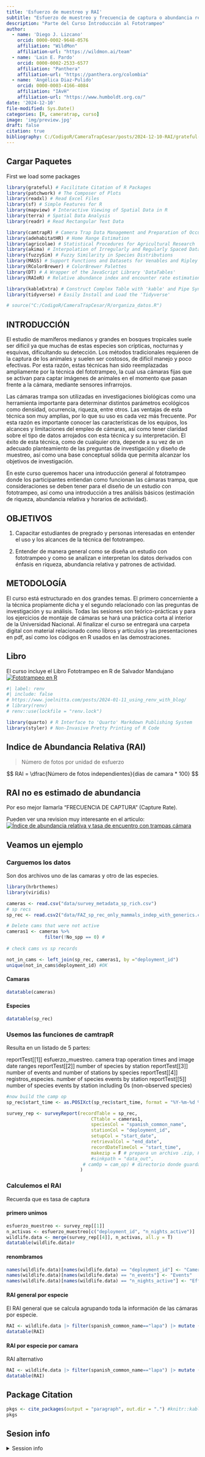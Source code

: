```yaml
---
title: 'Esfuerzo de muestreo y RAI'
subtitle: "Esfuerzo de muestreo y frecuencia de captura o abundancia relativa (RAI)"
description: "Parte del Curso Introducción al Fototrampeo"
author: 
  - name: 'Diego J. Lizcano'
    orcid: 0000-0002-9648-0576
    affiliation: "WildMon"
    affiliation-url: "https://wildmon.ai/team"
  - name: 'Lain E. Pardo'
    orcid: 0000-0002-2533-6577
    affiliation: "Panthera"
    affiliation-url: "https://panthera.org/colombia"
  - name: 'Angélica Diaz-Pulido'
    orcid: 0000-0003-4166-4084
    affiliation: "IAvH"
    affiliation-url: "https://www.humboldt.org.co/"
date: '2024-12-10'
file-modified: Sys.Date()
categories: [R, cameratrap, curso]
image: 'img/preview.jpg'
draft: false
citation: true
bibliography: C:/CodigoR/CameraTrapCesar/posts/2024-12-10-RAI/grateful-refs.bib
---
```


## Cargar Paquetes

First we load some packages

```r

library(grateful) # Facilitate Citation of R Packages
library(patchwork) # The Composer of Plots
library(readxl) # Read Excel Files
library(sf) # Simple Features for R
library(mapview) # Interactive Viewing of Spatial Data in R
library(terra) # Spatial Data Analysis
library(readr) # Read Rectangular Text Data

library(camtrapR) # Camera Trap Data Management and Preparation of Occupancy and Spatial Capture-Recapture Analyses 
library(adehabitatHR) # Home Range Estimation
library(agricolae) # Statistical Procedures for Agricultural Research
library(akima) # Interpolation of Irregularly and Regularly Spaced Data
library(fuzzySim) # Fuzzy Similarity in Species Distributions
library(MASS) # Support Functions and Datasets for Venables and Ripley's MASS
library(RColorBrewer) # ColorBrewer Palettes
library(DT) # A Wrapper of the JavaScript Library 'DataTables'
library(RAIeR) # Relative abundance index and encounter rate estimation cameratraps

library(kableExtra) # Construct Complex Table with 'kable' and Pipe Syntax
library(tidyverse) # Easily Install and Load the 'Tidyverse'

# source("C:/CodigoR/CameraTrapCesar/R/organiza_datos.R")

```

## INTRODUCCIÓN

El estudio de mamíferos medianos y grandes en bosques tropicales suele ser difícil ya que muchas de estas especies son crípticas, nocturnas y esquivas, dificultando su detección. Los métodos tradicionales requieren de la captura de los animales y suelen ser costosos, de difícil manejo y poco efectivas. Por esta razón, estas técnicas han sido reemplazadas ampliamente por la técnica del fototrampeo, la cual usa cámaras fijas que se activan para captar imágenes de animales en el momento que pasan frente a la cámara, mediante sensores infrarrojos.

Las cámaras trampa son utilizadas en investigaciones biológicas como una herramienta importante para determinar distintos parámetros ecológicos como densidad, ocurrencia, riqueza, entre otros. Las ventajas de esta técnica son muy amplias, por lo que su uso es cada vez más frecuente. Por esta razón es importante conocer las características de los equipos, los alcances y limitaciones del empleo de cámaras, así como tener claridad sobre el tipo de datos arrojados con esta técnica y su interpretación. El éxito de esta técnica, como de cualquier otra, depende a su vez de un adecuado planteamiento de las preguntas de investigación y diseño de muestreo, así como una base conceptual sólida que permita alcanzar los objetivos de investigación.

En este curso queremos hacer una introducción general al fototrampeo donde los participantes entiendan como funcionan las cámaras trampa, que consideraciones se deben tener para el diseño de un estudio con fototrampeo, así como una introducción a tres análisis básicos (estimación de riqueza, abundancia relativa y horarios de actividad).

## OBJETIVOS

1.  Capacitar estudiantes de pregrado y personas interesadas en entender el uso y los alcances de la técnica del fototrampeo.

2.  Entender de manera general como se diseña un estudio con fototrampeo y como se analizan e interpretan los datos derivados con énfasis en riqueza, abundancia relativa y patrones de actividad.

## METODOLOGÍA

El curso está estructurado en dos grandes temas. El primero concerniente a la técnica propiamente dicha y el segundo relacionado con las preguntas de investigación y su análisis. Todas las sesiones son teórico-prácticas y para los ejercicios de montaje de cámaras se hará una práctica corta al interior de la Universidad Nacional. Al finalizar el curso se entregará una carpeta digital con material relacionado como libros y artículos y las presentaciones en pdf, así como los códigos en R usados en las demostraciones.

## Libro

El curso incluye el Libro Fototrampeo en R de Salvador Mandujano [![Fototrampeo en R](img/libro.png)](https://github.com/SMandujanoR/Foto-trampeo-R-Vol_I)

```r
#| label: renv
#| include: false
# https://www.joelnitta.com/posts/2024-01-11_using_renv_with_blog/
# library(renv)
# renv::use(lockfile = "renv.lock")

library(quarto) # R Interface to 'Quarto' Markdown Publishing System
library(styler) # Non-Invasive Pretty Printing of R Code
```

## Indice de Abundancia Relativa (RAI)

> Número de fotos por unidad de esfuerzo

$$
RAI = \dfrac{Número de fotos independientes}{dias de camara * 100}
$$

::: callout-important
## RAI no es estimado de abundancia

Por eso mejor llamarla “FRECUENCIA DE CAPTURA” (Capture Rate).
:::

Pueden ver una revision muy interesante en el articulo: [![Índice de abundancia relativa y tasa de encuentro con trampas cámara](img/RAI_Mandujano.jpg)](https://doi.org/10.47603/mano.v10n1.389)

## Veamos un ejemplo

### Carguemos los datos

Son dos archivos uno de las camaras y otro de las especies.

```r


library(hrbrthemes)
library(viridis)

cameras <- read.csv("data/survey_metadata_sp_rich.csv")
# sp recs
sp_rec <- read.csv2("data/FAZ_sp_rec_only_mammals_indep_with_generics.csv", encoding = "LATIN1")

# Delete cams that were not active
cameras1 <- cameras %>% 
              filter(!No_spp == 0) #
  
# check cams vs sp records

not_in_cams <- left_join(sp_rec, cameras1, by ="deployment_id") 
unique(not_in_cams$deployment_id) #OK

```

#### Camaras

```r
datatable(cameras)
```

#### Especies

```r
datatable(sp_rec)
```

### Usemos las funciones de camtrapR

Resulta en un listado de 5 partes: 

reportTest[[1]] esfuerzo_muestreo. camera trap operation times and image date ranges reportTest[[2]] number of species by station 
reportTest[[3]] number of events and number of stations by species 
reportTest[[4]] registros_especies. number of species events by station 
reportTest[[5]] number of species events by station including 0s (non-observed species)

```r
#now build the camp op
sp_rec$start_time <- as.POSIXct(sp_rec$start_time, format = "%Y-%m-%d %H:%M") #     

survey_rep <- surveyReport(recordTable = sp_rec,
                               CTtable = cameras1,
                               speciesCol = "spanish_common_name", 
                               stationCol = "deployment_id",
                               setupCol = "start_date", 
                               retrievalCol = "end_date",
                               recordDateTimeCol = "start_time",
                               makezip = F # prepara un archivo .zip, False here 
                               #sinkpath = "data_out",
                            # camOp = cam_op) # directorio donde guardara .zip
                           )
```

### Calculemos el RAI

Recuerda que es tasa de captura

#### primero unimos

```r
esfuerzo_muestreo <- survey_rep[[1]]
n_activas <- esfuerzo_muestreo[c("deployment_id", "n_nights_active")]
wildlife.data <- merge(survey_rep[[4]], n_activas, all.y = T)
datatable(wildlife.data)# 
```

#### renombramos

```r
names(wildlife.data)[names(wildlife.data) == "deployment_id"] <- "Camera"
names(wildlife.data)[names(wildlife.data) == "n_events"] <- "Events"
names(wildlife.data)[names(wildlife.data) == "n_nights_active"] <- "Effort"
```

#### RAI general por especie

El RAI general que se calcula agrupando toda la información de las cámaras por especie.

```r
RAI <- wildlife.data |> filter(spanish_common_name=="lapa") |> mutate (RAI_general=round ( (sum(Events) / sum(Effort) ) * 100, 2)) 
datatable(RAI)
```

#### RAI por especie por camara

RAI alternativo

```r
RAI <- wildlife.data |> filter(spanish_common_name=="lapa") |> mutate (RAI_camara=round ( Events / Effort * 100, 2)) 
datatable(RAI)
```

## Package Citation

```r
pkgs <- cite_packages(output = "paragraph", out.dir = ".") #knitr::kable(pkgs)
pkgs

```

## Sesion info

<details>

<summary>Session info</summary>

```r
#| label: sessioninfo
options(width = 120)
devtools::session_info()
```

</details>
